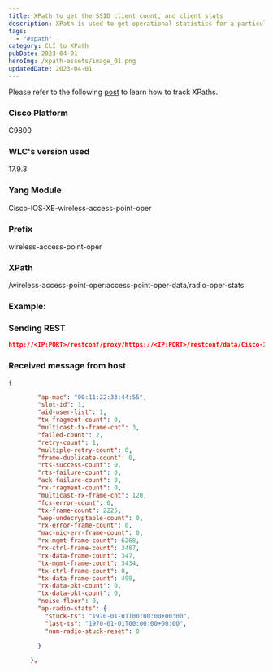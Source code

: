 ```yaml
---
title: XPath to get the SSID client count, and client stats
description: XPath is used to get operational statistics for a particular radio.
tags:
  - "#xpath"
category: CLI to XPath
pubDate: 2023-04-01
heroImg: /xpath-assets/image_01.png
updatedDate: 2023-04-01
---
```



<Note>
Please refer to the following <a href="https://dar-fi.com/blog/ios-xe_tracking_xpaths" target="_blank">post</a> to learn how to track XPaths.
</Note>

### Cisco Platform

C9800

### WLC's version used

17.9.3

### Yang Module

Cisco-IOS-XE-wireless-access-point-oper

### Prefix

wireless-access-point-oper

### XPath

/wireless-access-point-oper:access-point-oper-data/radio-oper-stats

### Example:
### Sending REST

```json
http://<IP:PORT>/restconf/proxy/https://<IP:PORT>/restconf/data/Cisco-IOS-XE-wireless-access-point-oper:access-point-oper-data/radio-oper-stats=<AP MAC>,slot-id=1/aid-user-list
```

### Received message from host


```json
{

        "ap-mac": "00:11:22:33:44:55",
        "slot-id": 1,
        "aid-user-list": 1,
        "tx-fragment-count": 0,
        "multicast-tx-frame-cnt": 3,
        "failed-count": 2,
        "retry-count": 1,
        "multiple-retry-count": 0,
        "frame-duplicate-count": 0,
        "rts-success-count": 0,
        "rts-failure-count": 0,
        "ack-failure-count": 0,
        "rx-fragment-count": 0,
        "multicast-rx-frame-cnt": 120,
        "fcs-error-count": 0,
        "tx-frame-count": 2225,
        "wep-undecryptable-count": 0,
        "rx-error-frame-count": 0,
        "mac-mic-err-frame-count": 0,
        "rx-mgmt-frame-count": 6268,
        "rx-ctrl-frame-count": 3487,
        "rx-data-frame-count": 347,
        "tx-mgmt-frame-count": 3434,
        "tx-ctrl-frame-count": 0,
        "tx-data-frame-count": 499,
        "rx-data-pkt-count": 0,
        "tx-data-pkt-count": 0,
        "noise-floor": 0,
        "ap-radio-stats": {
          "stuck-ts": "1970-01-01T00:00:00+00:00",
          "last-ts": "1970-01-01T00:00:00+00:00",
          "num-radio-stuck-reset": 0

        }

      },
```
